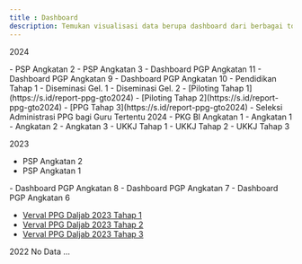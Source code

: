 ```yaml
---
title : Dashboard
description: Temukan visualisasi data berupa dashboard dari berbagai topik yang bisa dianalisis lebih lanjut disini
---
```

<Tip>2024</Tip>

<Update label="PSP 2024" description="Angkatan 2 dan 3">
- PSP Angkatan 2
- PSP Angkatan 3
</Update>
<Update label="PGP 2024" description="Angkatan 9 s/d 11">
- Dashboard PGP Angkatan 11
- Dashboard PGP Angkatan 9
- Dashboard PGP Angkatan 10
</Update>

<Update label="PKG PJOK 2024">
- Pendidikan Tahap 1
- Diseminasi Gel. 1
- Diseminasi Gel. 2
</Update>

<Update label="PPG 2024" description="Piloting PPG bagi Guru Tertentu">
- [Piloting Tahap 1](https://s.id/report-ppg-gto2024)
- [Piloting Tahap 2](https://s.id/report-ppg-gto2024)
- [PPG Tahap 3](https://s.id/report-ppg-gto2024)
- Seleksi Administrasi PPG bagi Guru Tertentu 2024
</Update>

<Update label="PKG Bahasa Inggris 2024">
- PKG BI Angkatan 1
</Update>

<Update label="Litnum 2024" description="Literasi Numerasi">
- Angkatan 1
- Angkatan 2
- Angkatan 3
</Update>

<Update label="UKKJ 2024">
- UKKJ Tahap 1
- UKKJ Tahap 2
- UKKJ Tahap 3
</Update>

<Tip>2023</Tip>
<Update label="PSP 2023" description="Angkatan 1 dan 2">
- PSP Angkatan 2
- PSP Angkatan 1
</Update>
<Update label="PGP 2023" description="Angkatan 6 s/d 8">
- Dashboard PGP Angkatan 8
- Dashboard PGP Angkatan 7
- Dashboard PGP Angkatan 6
</Update>

<Update label="PPG 2023" description="PPG Daljab">

- [Verval PPG Daljab 2023 Tahap 1](https://lookerstudio.google.com/u/0/reporting/4aabad96-ff64-4a2c-82b1-4c25fbf30804/page/fGPKD)
- [Verval PPG Daljab 2023 Tahap 2](https://lookerstudio.google.com/u/0/reporting/4aabad96-ff64-4a2c-82b1-4c25fbf30804/page/fGPKD)
- [Verval PPG Daljab 2023 Tahap 3](https://lookerstudio.google.com/u/0/reporting/4aabad96-ff64-4a2c-82b1-4c25fbf30804/page/fGPKD)
</Update>
<Tip>2022</Tip>
No Data ...
